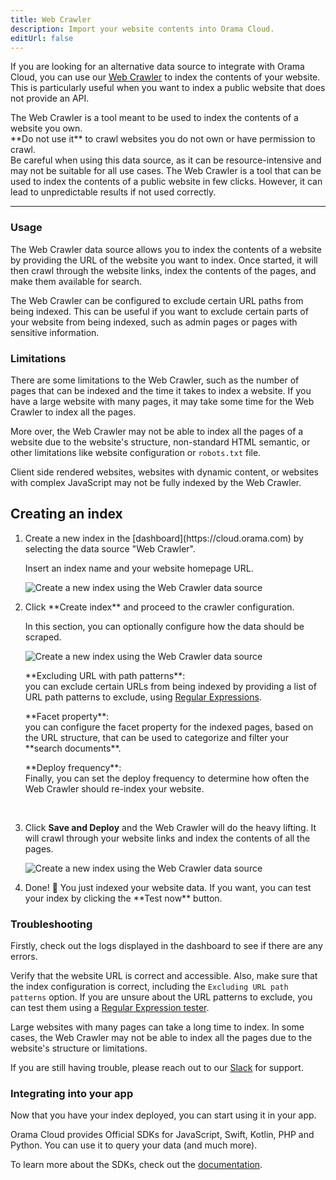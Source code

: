 ```yaml
---
title: Web Crawler
description: Import your website contents into Orama Cloud.
editUrl: false
---
```


If you are looking for an alternative data source to integrate with Orama Cloud, you can use our <a href="https://cloud.orama.com/indexes/create/from-website" target="_blank">Web Crawler</a> to index the contents of your website. This is particularly useful when you want to index a public website that does not provide an API.

<Aside type="danger">
The Web Crawler is a tool meant to be used to index the contents of a website you own. <br />
**Do not use it** to crawl websites you do not own or have permission to crawl. 
</Aside>

<Aside type="caution">
Be careful when using this data source, as it can be resource-intensive and may not be suitable for all use cases. The Web Crawler is a tool that can be used to index the contents of a public website in few clicks. However, it can lead to unpredictable results if not used correctly. 
</Aside>

---

### Usage

The Web Crawler data source allows you to index the contents of a website by providing the URL of the website you want to index. Once started, it will then crawl through the website links, index the contents of the pages, and make them available for search.

The Web Crawler can be configured to exclude certain URL paths from being indexed. This can be useful if you want to exclude certain parts of your website from being indexed, such as admin pages or pages with sensitive information.

### Limitations

There are some limitations to the Web Crawler, such as the number of pages that can be indexed and the time it takes to index a website. If you have a large website with many pages, it may take some time for the Web Crawler to index all the pages.

More over, the Web Crawler may not be able to index all the pages of a website due to the website's structure, non-standard HTML semantic, or other limitations like website configuration or `robots.txt` file.

Client side rendered websites, websites with dynamic content, or websites with complex JavaScript may not be fully indexed by the Web Crawler.

## Creating an index

<Steps>
<ol>
    <li>
      <p class="pl-10">Create a new index in the [dashboard](https://cloud.orama.com) by selecting the data source "Web Crawler".</p>
      <p class="pl-10">Insert an index name and your website homepage URL.</p>
      <img
        src="/cloud/guides/web-crawler/orama-crawler-new-index.png"
        alt="Create a new index using the Web Crawler data source"
        class="mx-10"
      />
    </li>
    <li>
      <p class="pl-10">Click **Create index** and proceed to the crawler configuration.</p>
      <p class="pl-10">In this section, you can optionally configure how the data should be scraped.</p>
      <img
        src="/cloud/guides/web-crawler/orama-crawler-index-configuration.png"
        alt="Create a new index using the Web Crawler data source"
        class="mx-10"
      />
      <p class="pl-10">**Excluding URL with path patterns**: <br />you can exclude certain URLs from being indexed by providing a list of URL path patterns to exclude, using <a href="https://regex101.com/" target="_blank">Regular Expressions</a>.</p>
      <p class="pl-10">**Facet property**: <br />you can configure the facet property for the indexed pages, based on the URL structure, that can be used to categorize and filter your **search documents**.</p>
      <p class="pl-10">**Deploy frequency**: <br />Finally, you can set the deploy frequency to determine how often the Web Crawler should re-index your website.</p>
      <br />
    </li>
    <li>
      <p class="pl-10">Click <b>Save and Deploy</b> and the Web Crawler will do the heavy lifting. It will crawl through your website links and index the contents of all the pages.</p>
      <img
        src="/cloud/guides/web-crawler/orama-crawler-deploy-completed.png"
        alt="Create a new index using the Web Crawler data source"
        class="mx-10"
      />
    </li>
    <li>
      <p class="pl-10">Done! 🎉 You just indexed your website data. If you want, you can test your index by clicking the **Test now** button.</p>
    </li>
</ol>
</Steps>

### Troubleshooting

Firstly, check out the logs displayed in the dashboard to see if there are any errors. 

Verify that the website URL is correct and accessible. Also, make sure that the index configuration is correct, including the `Excluding URL path patterns` option. If you are unsure about the URL patterns to exclude, you can test them using a <a href="https://regex101.com/" target="_blank">Regular Expression tester</a>.

Large websites with many pages can take a long time to index. In some cases, the Web Crawler may not be able to index all the pages due to the website's structure or limitations.

If you are still having trouble, please reach out to our [Slack](https://orama.to/slack) for support.

### Integrating into your app

Now that you have your index deployed, you can start using it in your app.

Orama Cloud provides Official SDKs for JavaScript, Swift, Kotlin, PHP and Python. You can use it to query your data (and much more).

To learn more about the SDKs, check out the [documentation](/cloud/integrating-orama-cloud/official-sdk).
